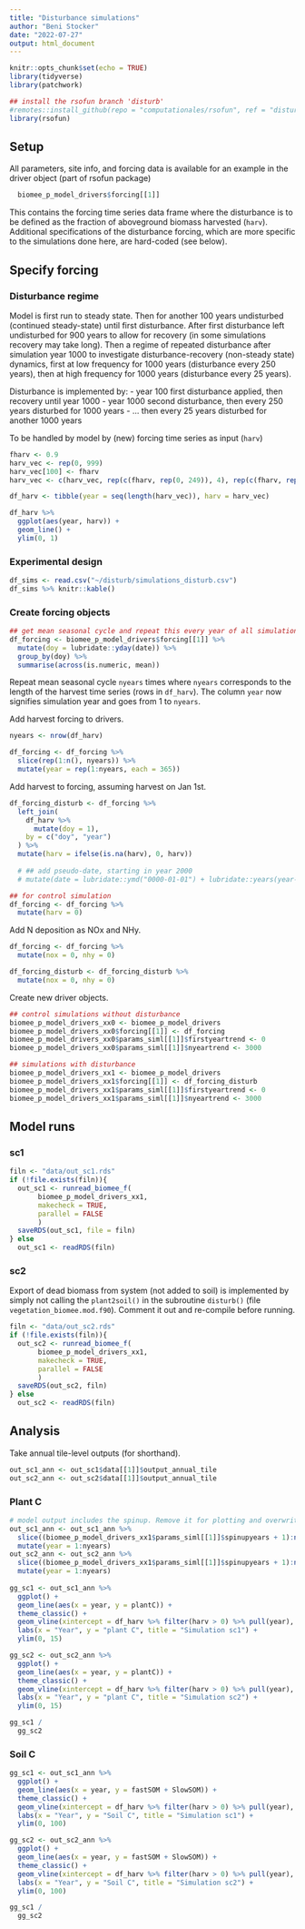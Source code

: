 ```yaml
---
title: "Disturbance simulations"
author: "Beni Stocker"
date: "2022-07-27"
output: html_document
---
```


```r
knitr::opts_chunk$set(echo = TRUE)
library(tidyverse)
library(patchwork)

## install the rsofun branch 'disturb'
#remotes::install_github(repo = "computationales/rsofun", ref = "disturb")
library(rsofun)
```

## Setup

All parameters, site info, and forcing data is available for an example in the driver object (part of rsofun package)
```r
  biomee_p_model_drivers$forcing[[1]]
```

This contains the forcing time series data frame where the disturbance is to be defined as the fraction of aboveground biomass harvested (`harv`). Additional specifications of the disturbance forcing, which are more specific to the simulations done here, are hard-coded (see below). 


## Specify forcing

### Disturbance regime

Model is first run to steady state. Then for another 100 years undisturbed (continued steady-state) until first disturbance. After first disturbance left undisturbed for 900 years to allow for recovery (in some simulations recovery may take long). Then a regime of repeated disturbance after simulation year 1000 to investigate disturbance-recovery (non-steady state) dynamics, first at low frequency for 1000 years (disturbance every 250 years), then at high frequency for 1000 years (disturbance every 25 years).

Disturbance is implemented by:
- year 100 first disturbance applied, then recovery until year 1000
- year 1000 second disturbance, then every 250 years disturbed for 1000 years
- ... then every 25 years disturbed for another 1000 years

To be handled by model by (new) forcing time series as input (`harv`)
```r
fharv <- 0.9
harv_vec <- rep(0, 999)
harv_vec[100] <- fharv
harv_vec <- c(harv_vec, rep(c(fharv, rep(0, 249)), 4), rep(c(fharv, rep(0, 24)), 40), 0)

df_harv <- tibble(year = seq(length(harv_vec)), harv = harv_vec)

df_harv %>% 
  ggplot(aes(year, harv)) +
  geom_line() +
  ylim(0, 1)
```

### Experimental design

```r
df_sims <- read.csv("~/disturb/simulations_disturb.csv")
df_sims %>% knitr::kable()
```

### Create forcing objects

```r
## get mean seasonal cycle and repeat this every year of all simulations
df_forcing <- biomee_p_model_drivers$forcing[[1]] %>% 
  mutate(doy = lubridate::yday(date)) %>% 
  group_by(doy) %>% 
  summarise(across(is.numeric, mean))
```

Repeat mean seasonal cycle `nyears` times where `nyears` corresponds to the length of the harvest time series (rows in `df_harv`). The column `year` now signifies simulation year and goes from 1 to `nyears`.

Add harvest forcing to drivers. 
```r
nyears <- nrow(df_harv)

df_forcing <- df_forcing %>% 
  slice(rep(1:n(), nyears)) %>% 
  mutate(year = rep(1:nyears, each = 365))
```

Add harvest to forcing, assuming harvest on Jan 1st.
```r
df_forcing_disturb <- df_forcing %>% 
  left_join(
    df_harv %>% 
      mutate(doy = 1),
    by = c("doy", "year")
  ) %>% 
  mutate(harv = ifelse(is.na(harv), 0, harv))
  
  # ## add pseudo-date, starting in year 2000
  # mutate(date = lubridate::ymd("0000-01-01") + lubridate::years(year-1) + lubridate::days(doy-1))

## for control simulation
df_forcing <- df_forcing %>%
  mutate(harv = 0)
```

Add N deposition as NOx and NHy.
```r
df_forcing <- df_forcing %>% 
  mutate(nox = 0, nhy = 0)

df_forcing_disturb <- df_forcing_disturb %>% 
  mutate(nox = 0, nhy = 0)
```

Create new driver objects.
```r
## control simulations without disturbance
biomee_p_model_drivers_xx0 <- biomee_p_model_drivers
biomee_p_model_drivers_xx0$forcing[[1]] <- df_forcing
biomee_p_model_drivers_xx0$params_siml[[1]]$firstyeartrend <- 0
biomee_p_model_drivers_xx0$params_siml[[1]]$nyeartrend <- 3000

## simulations with disturbance
biomee_p_model_drivers_xx1 <- biomee_p_model_drivers
biomee_p_model_drivers_xx1$forcing[[1]] <- df_forcing_disturb
biomee_p_model_drivers_xx1$params_siml[[1]]$firstyeartrend <- 0
biomee_p_model_drivers_xx1$params_siml[[1]]$nyeartrend <- 3000
```


## Model runs

### sc1

```r
filn <- "data/out_sc1.rds"
if (!file.exists(filn)){
  out_sc1 <- runread_biomee_f(
       biomee_p_model_drivers_xx1,
       makecheck = TRUE,
       parallel = FALSE
       )
  saveRDS(out_sc1, file = filn)
} else 
  out_sc1 <- readRDS(filn)
```

### sc2

Export of dead biomass from system (not added to soil) is implemented by simply not calling the `plant2soil()` in the subroutine `disturb()` (file `vegetation_biomee.mod.f90`). Comment it out and re-compile before running.
```r
filn <- "data/out_sc2.rds"
if (!file.exists(filn)){
  out_sc2 <- runread_biomee_f(
       biomee_p_model_drivers_xx1,
       makecheck = TRUE,
       parallel = FALSE
       )
  saveRDS(out_sc2, filn)
} else 
  out_sc2 <- readRDS(filn)
```

## Analysis

Take annual tile-level outputs (for shorthand).
```r
out_sc1_ann <- out_sc1$data[[1]]$output_annual_tile
out_sc2_ann <- out_sc2$data[[1]]$output_annual_tile
```


### Plant C

```r
# model output includes the spinup. Remove it for plotting and overwrite years.
out_sc1_ann <- out_sc1_ann %>%
  slice((biomee_p_model_drivers_xx1$params_siml[[1]]$spinupyears + 1):nrow(out_sc1_ann)) %>% 
  mutate(year = 1:nyears)
out_sc2_ann <- out_sc2_ann %>%
  slice((biomee_p_model_drivers_xx1$params_siml[[1]]$spinupyears + 1):nrow(out_sc2_ann)) %>% 
  mutate(year = 1:nyears)
  
gg_sc1 <- out_sc1_ann %>% 
  ggplot() +
  geom_line(aes(x = year, y = plantC)) +
  theme_classic() +
  geom_vline(xintercept = df_harv %>% filter(harv > 0) %>% pull(year), color = "red", alpha = 0.3) +
  labs(x = "Year", y = "plant C", title = "Simulation sc1") +
  ylim(0, 15)

gg_sc2 <- out_sc2_ann %>% 
  ggplot() +
  geom_line(aes(x = year, y = plantC)) +
  theme_classic() +
  geom_vline(xintercept = df_harv %>% filter(harv > 0) %>% pull(year), color = "red", alpha = 0.3) +
  labs(x = "Year", y = "plant C", title = "Simulation sc2") +
  ylim(0, 15)

gg_sc1 /
  gg_sc2
```

### Soil C

```r
gg_sc1 <- out_sc1_ann %>% 
  ggplot() +
  geom_line(aes(x = year, y = fastSOM + SlowSOM)) +
  theme_classic() +
  geom_vline(xintercept = df_harv %>% filter(harv > 0) %>% pull(year), color = "red", alpha = 0.3) +
  labs(x = "Year", y = "Soil C", title = "Simulation sc1") +
  ylim(0, 100)

gg_sc2 <- out_sc2_ann %>% 
  ggplot() +
  geom_line(aes(x = year, y = fastSOM + SlowSOM)) +
  theme_classic() +
  geom_vline(xintercept = df_harv %>% filter(harv > 0) %>% pull(year), color = "red", alpha = 0.3) +
  labs(x = "Year", y = "Soil C", title = "Simulation sc2") +
  ylim(0, 100)

gg_sc1 /
  gg_sc2
```
